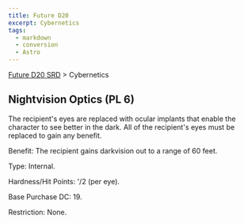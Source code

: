 ```yaml
---
title: Future D20
excerpt: Cybernetics
tags:
  - markdown
  - conversion
  - Astro
---
```






[Future D20 SRD]( / ) > Cybernetics




## Nightvision Optics (PL 6)


The recipient's eyes are replaced with ocular implants that enable the character to see better in the dark. All of the recipient's eyes must be replaced to gain any benefit.


Benefit: The recipient gains darkvision out to a range of 60 feet.


Type: Internal.


Hardness/Hit Points: '/2 (per eye).


Base Purchase DC: 19.


Restriction: None.



